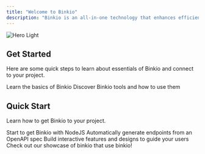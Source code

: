 ```yaml
---
title: "Welcome to Binkio"
description: "Binkio is an all-in-one technology that enhances efficiency, security, and global reach, adapting to the evolving financial landscape. It optimizes transactions, strengthens security, and ensures compliance with the digital economy’s demands."
---
```


<img alt="Hero Light" classname="block dark:hidden" src="https://binkio-pay.s3.us-west-2.amazonaws.com/utils/documentation/hero.png" />

## Get Started

Here are some quick steps to learn about essentials of Binkio and connect to your project.

<CardGroup cols={2}>
  <Card title="Introduction" icon="fa-paper-plane" iconType="regular" href="https://docs.binkio.io">
    Learn the basics of Binkio
  </Card>

  <Card title="Binkio Tools" icon="fa-screwdriver-wrench" iconType="regular" href="https://docs.binkio.io">
    Discover Binkio tools and how to use them
  </Card>
</CardGroup>

## Quick Start

Learn how to get Binkio to your project.

<CardGroup cols={2}>
  <Card title="NodeJS Quickstart" icon="node-js" iconType="brands" href="https://docs.binkio.io">
    Start to get Binkio with NodeJS
  </Card>

  <Card title="Reference APIs" icon="code" href="https://docs.binkio.io">
    Automatically generate endpoints from an OpenAPI spec
  </Card>

  <Card title="Discussions" icon="comments" iconType="regular" href="https://docs.binkio.io">
    Build interactive features and designs to guide your users
  </Card>

  <Card title="Showcases" icon="camera-retro" iconType="solid" href="https://docs.binkio.io">
    Check out our showcase of binkio that use binkio!
  </Card>
</CardGroup>